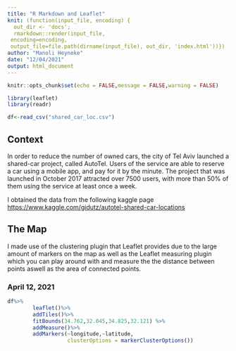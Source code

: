 ```yaml
---
title: "R Markdown and Leaflet"
knit: (function(input_file, encoding) {
  out_dir <- 'docs';
  rmarkdown::render(input_file,
 encoding=encoding,
 output_file=file.path(dirname(input_file), out_dir, 'index.html'))})
author: "Manoli Heyneke"
date: "12/04/2021"
output: html_document
---
```


```r
knitr::opts_chunk$set(echo = FALSE,message = FALSE,warning = FALSE)

```

```r
library(leaflet)
library(readr)
```

```r
df<-read_csv("shared_car_loc.csv")
```


## Context
In order to reduce the number of owned cars, the city of Tel Aviv launched a shared-car project, called AutoTel. Users of the service are able to reserve a car using a mobile app, and pay for it by the minute. The project that was launched in October 2017 attracted over 7500 users, with more than 50% of them using the service at least once a week.

I obtained the data from the following kaggle page [https://www.kaggle.com/gidutz/autotel-shared-car-locations](https://www.kaggle.com/gidutz/autotel-shared-car-locations)


## The Map
I made use of the clustering plugin that Leaflet provides due to the large amount of markers on the map as well as the
Leaflet measuring plugin which you can play around with and measure the the distance between points aswell as the area 
of connected points.


### April 12, 2021
```r
df%>%
        leaflet()%>%
        addTiles()%>%
        fitBounds(34.762,32.045,34.825,32.121) %>%
        addMeasure()%>%
        addMarkers(~longitude,~latitude,
                   clusterOptions = markerClusterOptions())
```
















